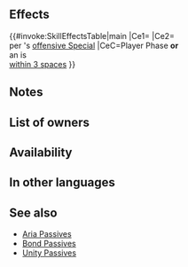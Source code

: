 {{Passive
|name=Atk/Spd Aria
|type=A
|exclusive=0
|canUseWeapon={{WeaponList|Magic,Colorless Staff}}
|canUseMove={{MoveList|All}}
|properties=random_owner
|1name=Atk/Spd Aria
|alt1name=Atk Spd Aria
|1tagid=SID_攻撃速さの詠唱
|1effect=If unit initiates combat or is within 3 spaces of an ally, grants bonus to unit's Atk/Spd = unit's maximum Special cooldown count + 7 during combat, and also, when unit's Special triggers, deals damage = unit's maximum Special cooldown count × X (excluding area-of-effect Specials; if unit triggers the "unit attacks twice" effect, X = 3; otherwise, X = 5).
|1cost=300
|1required=Atk/Spd Bond 3
}}
==Effects==
{{#invoke:SkillEffectsTable|main
|Ce1={{Eft|Temporary buffs|Atk/Spd|7 + {{Tgt|Unit}}'s max CD}}
|Ce2={{Eft|Damage Boost|2=Y x {{Tgt|Unit}}'s max CD<br>(Y = 3 if {{Tgt|Unit}} can<br>[[attack twice]]; else Y = 5)}}<br>per {{Tgt|Unit}}'s [[offensive Special]]
|CeC=Player Phase '''or'''<br>an {{Tgt|Ally}} is<br>[[within 3 spaces]]
}}
==Notes==
{{IfUnitInitiates}}
{{Temporary buffs}}
{{FlatDamageBoost|X (max: 15)}}
==List of owners==
{{Skill Hero List}}
==Availability==
{{PassiveFocusList}}
{{PassiveDistributionList}}
{{PassiveCombatManualList}}
==In other languages==
{{OtherLanguages
|japanese=
|german=
|spanishEU=
|spanishLA=
|french=
|italian=
|chineseTW=
|portuguese=
}}
==See also==
{{See also skills|cond=Description LIKE '%unit_s maximum Special cooldown count%' AND Exclusive='1'}}
* [[Skill families/A Passives#Aria|Aria Passives]]
* [[Bond Passives]]
* [[Unity Passives]]
{{Passives Navbox|A}}